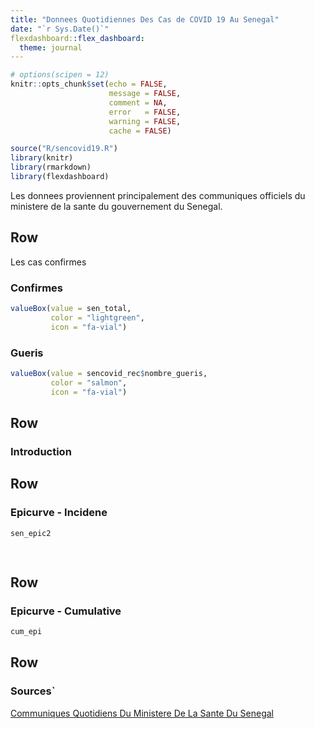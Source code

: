 ```yaml
---
title: "Donnees Quotidiennes Des Cas de COVID 19 Au Senegal"
date: "`r Sys.Date()`"
flexdashboard::flex_dashboard:
  theme: journal
---
```


```r
# options(scipen = 12)
knitr::opts_chunk$set(echo = FALSE,
                      message = FALSE,
                      comment = NA,
                      error   = FALSE,
                      warning = FALSE,
                      cache = FALSE)

source("R/sencovid19.R")
library(knitr)
library(rmarkdown)
library(flexdashboard)

```



  Les donnees proviennent principalement des communiques officiels du ministere de la sante du gouvernement du Senegal.  
 
    
Row
-------------------------------------   

Les cas confirmes
    
### Confirmes
    
```r
valueBox(value = sen_total,
         color = "lightgreen",
         icon = "fa-vial")

```

### Gueris
    
```r
valueBox(value = sencovid_rec$nombre_gueris,
         color = "salmon",
         icon = "fa-vial")

```
  

Row
-------------------------------------      


### Introduction  



Row
------------------------------------- 

### Epicurve - Incidene 


```r

sen_epic2

  

```

Row
-------------------------------------   

### Epicurve - Cumulative


```r

cum_epi

```

Row
-------------------------------------   


### Sources`  

[Communiques Quotidiens Du Ministere De La Sante Du Senegal](http://www.sante.gouv.sn/Pr%C3%A9sentation/coronavirus-informations-officielles-et-quotidiennes-du-msas)


